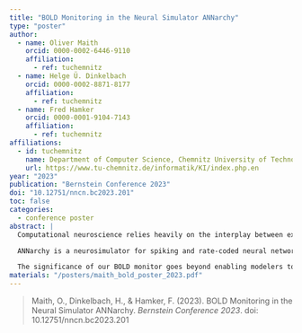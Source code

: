 ```yaml
---
title: "BOLD Monitoring in the Neural Simulator ANNarchy"
type: "poster"
author:
  - name: Oliver Maith
    orcid: 0000-0002-6446-9110
    affiliation:
      - ref: tuchemnitz
  - name: Helge Ü. Dinkelbach
    orcid: 0000-0002-8871-8177
    affiliation:
      - ref: tuchemnitz
  - name: Fred Hamker
    orcid: 0000-0001-9104-7143
    affiliation:
      - ref: tuchemnitz
affiliations:
  - id: tuchemnitz
    name: Department of Computer Science, Chemnitz University of Technology, Chemnitz, Germany
    url: https://www.tu-chemnitz.de/informatik/KI/index.php.en
year: "2023"
publication: "Bernstein Conference 2023"
doi: "10.12751/nncn.bc2023.201"
toc: false
categories:
  - conference poster
abstract: |
  Computational neuroscience relies heavily on the interplay between experimental data and modeling, where data collection, model adaptation, prediction of new data, and experimental validation form a cyclic process. To include a broader range of experimental data, neural network models and neurosimulators that produce data at various temporal and spatial scales have gained significant importance. In this context, we have extended our neurosimulator, ANNarchy, with a BOLD monitor, enabling on-line computation of Blood-Oxygenation-Level Dependent (BOLD) signals from neural network models.

  ANNarchy is a neurosimulator for spiking and rate-coded neural networks, offering an equation-based interface that provides users with intuitive flexibility. This has also been integrated into our BOLD monitor, which offers the option of using predefined BOLD monitors based on the Balloon Model or custom equations for BOLD computation. Moreover, the flexibility extends to the ability to define the neuronal variables on which BOLD signal computation is based.

  The significance of our BOLD monitor goes beyond enabling modelers to generate BOLD signals from their neural networks; it also serves as a valuable tool to investigate the coupling between neural processes and the BOLD signal, as well as related processes like cerebral blood flow (CBF) and cerebral metabolic rate of oxygen (CMRO2). This feature facilitates the study of the coupling between neuronal processes, CBF, and CMRO2. To illustrate this, we showcase the implementation of various coupling hypotheses between neuronal processes, CBF, and CMRO2, thereby highlighting their specific impacts on the simulated BOLD signals.
materials: "/posters/maith_bold_poster_2023.pdf"
---
```


> Maith, O., Dinkelbach, H., & Hamker, F. (2023). BOLD Monitoring in the Neural Simulator ANNarchy. *Bernstein Conference 2023*. doi: 10.12751/nncn.bc2023.201 